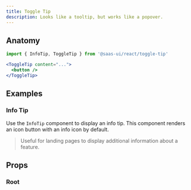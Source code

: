 ```yaml
---
title: Toggle Tip
description: Looks like a tooltip, but works like a popover.
---
```


<ExampleTabs name="toggle-tip-basic" />

## Anatomy

```jsx
import { InfoTip, ToggleTip } from '@saas-ui/react/toggle-tip'
```

```jsx
<ToggleTip content="...">
  <button />
</ToggleTip>
```

## Examples

### Info Tip

Use the `InfoTip` component to display an info tip. This component renders an
icon button with an info icon by default.

> Useful for landing pages to display additional information about a feature.

<ExampleTabs name="toggle-tip-info-tip" />

## Props

### Root

<PropTable component="Popover" part="Root" />
